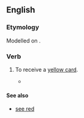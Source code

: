==English==

===Etymology===
Modelled on {{m|en|see red}}.

===Verb===
{{head|en|verb|head=[[see]] [[yellow]]}}

# {{label|en|idiomatic|football}} To receive a [[yellow card]].
#* {{quote-news
|year=2011
|date=December 29
|author=Keith Jackson
|title=SPL: Celtic 1 Rangers 0
|work=Daily Record
|url=http://www.dailyrecord.co.uk/football/spl/celtic/2011/12/29/spl-celtic-1-rangers-0-86908-23665738/
|page=
|passage=Healy’s first act was to crudely wipe out Forrest on the touchline. He '''saw yellow''' when it could have been red. <br> Lafferty then had his name taken for a late one on Adam Matthews.}}

====See also====
* [[see red]]
